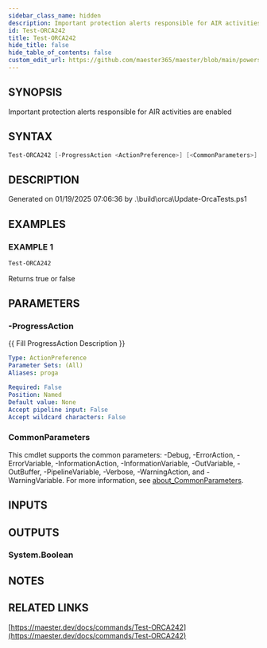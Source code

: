 ```yaml
---
sidebar_class_name: hidden
description: Important protection alerts responsible for AIR activities are enabled
id: Test-ORCA242
title: Test-ORCA242
hide_title: false
hide_table_of_contents: false
custom_edit_url: https://github.com/maester365/maester/blob/main/powershell/public/Test-ORCA242.ps1
---
```


## SYNOPSIS

Important protection alerts responsible for AIR activities are enabled

## SYNTAX

```powershell
Test-ORCA242 [-ProgressAction <ActionPreference>] [<CommonParameters>]
```

## DESCRIPTION

Generated on 01/19/2025 07:06:36 by .\build\orca\Update-OrcaTests.ps1

## EXAMPLES

### EXAMPLE 1

```powershell
Test-ORCA242
```

Returns true or false

## PARAMETERS

### -ProgressAction

\{\{ Fill ProgressAction Description \}\}

```yaml
Type: ActionPreference
Parameter Sets: (All)
Aliases: proga

Required: False
Position: Named
Default value: None
Accept pipeline input: False
Accept wildcard characters: False
```

### CommonParameters

This cmdlet supports the common parameters: -Debug, -ErrorAction, -ErrorVariable, -InformationAction, -InformationVariable, -OutVariable, -OutBuffer, -PipelineVariable, -Verbose, -WarningAction, and -WarningVariable. For more information, see [about_CommonParameters](http://go.microsoft.com/fwlink/?LinkID=113216).

## INPUTS

## OUTPUTS

### System.Boolean

## NOTES

## RELATED LINKS

[https://maester.dev/docs/commands/Test-ORCA242](https://maester.dev/docs/commands/Test-ORCA242)
